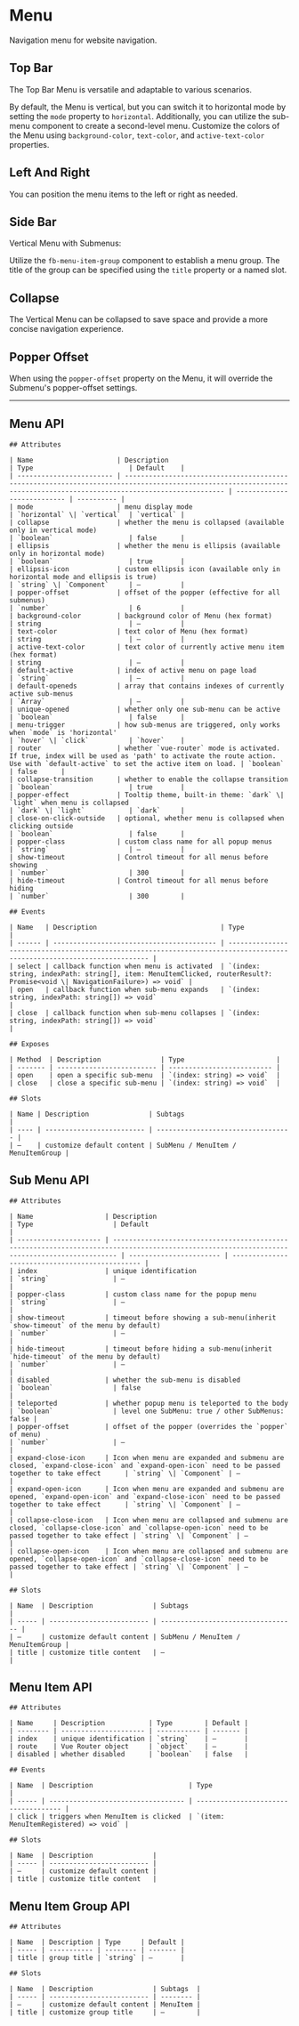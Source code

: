 
<Meta of={MenuStories} />

# Menu

Navigation menu for website navigation.

## Top Bar

The Top Bar Menu is versatile and adaptable to various scenarios.

By default, the Menu is vertical, but you can switch it to horizontal mode by setting the `mode` property to `horizontal`. Additionally, you can utilize
the sub-menu component to create a second-level menu. Customize the colors of the Menu using `background-color`, `text-color`, and `active-text-color` properties.

<Canvas of={MenuStories.TopBar} />

## Left And Right

You can position the menu items to the left or right as needed.

<Canvas of={MenuStories.LeftRight} />

## Side Bar

Vertical Menu with Submenus:

Utilize the `fb-menu-item-group` component to establish a menu group. The title of the group can be specified using the `title` property or a named slot.

<Canvas of={MenuStories.SideBar} />

## Collapse

The Vertical Menu can be collapsed to save space and provide a more concise navigation experience.

<Canvas of={MenuStories.Collapse} />

## Popper Offset

When using the `popper-offset` property on the Menu, it will override the Submenu's popper-offset settings.

<Canvas of={MenuStories.PopperOffset} />

***

## Menu API

<div style={{ marginTop: '30px' }}>

	## Attributes

	| Name                     | Description                                                                                                                                                           | Type                        | Default    |
	| ------------------------ | --------------------------------------------------------------------------------------------------------------------------------------------------------------------- | --------------------------- | ---------- |
	| mode                     | menu display mode                                                                                                                                                     | `horizontal` \| `vertical`  | `vertical` |
	| collapse                 | whether the menu is collapsed (available only in vertical mode)                                                                                                       | `boolean`                   | false      |
	| ellipsis                 | whether the menu is ellipsis (available only in horizontal mode)                                                                                                      | `boolean`                   | true       |
	| ellipsis-icon            | custom ellipsis icon (available only in horizontal mode and ellipsis is true)                                                                                         | `string` \| `Component`     | —          |
	| popper-offset            | offset of the popper (effective for all submenus)                                                                                                                     | `number`                    | 6          |
	| background-color         | background color of Menu (hex format)                                                                                                                                 | string                      | —          |
	| text-color               | text color of Menu (hex format)                                                                                                                                       | string                      | —          |
	| active-text-color        | text color of currently active menu item (hex format)                                                                                                                 | string                      | —          |
	| default-active           | index of active menu on page load                                                                                                                                     | `string`                    | —          |
	| default-openeds          | array that contains indexes of currently active sub-menus                                                                                                             | `Array`                     | —          |
	| unique-opened            | whether only one sub-menu can be active                                                                                                                               | `boolean`                   | false      |
	| menu-trigger             | how sub-menus are triggered, only works when `mode` is 'horizontal'                                                                                                   | `hover` \| `click`          | `hover`    |
	| router                   | whether `vue-router` mode is activated. If true, index will be used as 'path' to activate the route action. Use with `default-active` to set the active item on load. | `boolean`                   | false      |
	| collapse-transition      | whether to enable the collapse transition                                                                                                                             | `boolean`                   | true       |
	| popper-effect            | Tooltip theme, built-in theme: `dark` \| `light` when menu is collapsed                                                                                               | `dark` \| `light`           | `dark`     |
	| close-on-click-outside   | optional, whether menu is collapsed when clicking outside                                                                                                             | `boolean`                   | false      |
	| popper-class             | custom class name for all popup menus                                                                                                                                 | `string`                    | —          |
	| show-timeout             | Control timeout for all menus before showing                                                                                                                          | `number`                    | 300        |
	| hide-timeout             | Control timeout for all menus before hiding                                                                                                                           | `number`                    | 300        |

	## Events

	| Name   | Description                               | Type                                                                                                                     |
	| ------ | ----------------------------------------- | ------------------------------------------------------------------------------------------------------------------------ |
	| select | callback function when menu is activated  | `(index: string, indexPath: string[], item: MenuItemClicked, routerResult?: Promise<void \| NavigationFailure>) => void` |
	| open   | callback function when sub-menu expands   | `(index: string, indexPath: string[]) => void`                                                                           |
	| close  | callback function when sub-menu collapses | `(index: string, indexPath: string[]) => void`                                                                           |

	## Exposes

	| Method  | Description               | Type                       |
	| ------- | ------------------------- | -------------------------- |
	| open    | open a specific sub-menu  | `(index: string) => void`  |
	| close   | close a specific sub-menu | `(index: string) => void`  |

	## Slots

	| Name | Description               | Subtags                            |
	| ---- | ------------------------- | ---------------------------------- |
	| —    | customize default content | SubMenu / MenuItem / MenuItemGroup |

</div>

## Sub Menu API

<div style={{ marginTop: '30px' }}>

	## Attributes

	| Name                  | Description                                                                                                                                   | Type                    | Default                                         |
	| --------------------- | --------------------------------------------------------------------------------------------------------------------------------------------- | ----------------------- | ----------------------------------------------- |
	| index                 | unique identification                                                                                                                         | `string`                | —                                               |
	| popper-class          | custom class name for the popup menu                                                                                                          | `string`                | —                                               |
	| show-timeout          | timeout before showing a sub-menu(inherit `show-timeout` of the menu by default)                                                              | `number`                | —                                               |
	| hide-timeout          | timeout before hiding a sub-menu(inherit `hide-timeout` of the menu by default)                                                               | `number`                | —                                               |
	| disabled              | whether the sub-menu is disabled                                                                                                              | `boolean`               | false                                           |
	| teleported            | whether popup menu is teleported to the body                                                                                                  | `boolean`               | level one SubMenu: true / other SubMenus: false |
	| popper-offset         | offset of the popper (overrides the `popper` of menu)                                                                                         | `number`                | —                                               |
	| expand-close-icon     | Icon when menu are expanded and submenu are closed, `expand-close-icon` and `expand-open-icon` need to be passed together to take effect      | `string` \| `Component` | —                                               |
	| expand-open-icon      | Icon when menu are expanded and submenu are opened, `expand-open-icon` and `expand-close-icon` need to be passed together to take effect      | `string` \| `Component` | —                                               |
	| collapse-close-icon   | Icon when menu are collapsed and submenu are closed, `collapse-close-icon` and `collapse-open-icon` need to be passed together to take effect | `string` \| `Component` | —                                               |
	| collapse-open-icon    | Icon when menu are collapsed and submenu are opened, `collapse-open-icon` and `collapse-close-icon` need to be passed together to take effect | `string` \| `Component` | —                                               |

	## Slots

	| Name  | Description               | Subtags                            |
	| ----- | ------------------------- | ---------------------------------- |
	| —     | customize default content | SubMenu / MenuItem / MenuItemGroup |
	| title | customize title content   | —                                  |

</div>

## Menu Item API

<div style={{ marginTop: '30px' }}>

	## Attributes

	| Name     | Description           | Type        | Default |
	| -------- | --------------------- | ----------- | ------- |
	| index    | unique identification | `string`    | —       |
	| route    | Vue Router object     | `object`    | —       |
	| disabled | whether disabled      | `boolean`   | false   |

	## Events

	| Name  | Description                        | Type                                 |
	| ----- | ---------------------------------- | ------------------------------------ |
	| click | triggers when MenuItem is clicked  | `(item: MenuItemRegistered) => void` |

	## Slots

	| Name  | Description               |
	| ----- | ------------------------- |
	| —     | customize default content |
	| title | customize title content   |

</div>

## Menu Item Group API

<div style={{ marginTop: '30px' }}>

	## Attributes

	| Name  | Description | Type     | Default |
	| ----- | ----------- | -------- | ------- |
	| title | group title | `string` | —       |

	## Slots

	| Name  | Description               | Subtags  |
	| ----- | ------------------------- | -------- |
	| —     | customize default content | MenuItem |
	| title | customize group title     | —        |

</div>
